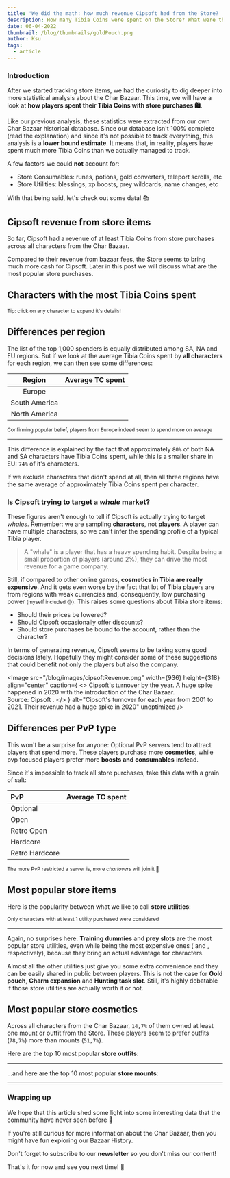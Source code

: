 ```yaml
---
title: 'We did the math: how much revenue Cipsoft had from the Store?'
description: How many Tibia Coins were spent on the Store? What were the most popular purchases? Let's have a deep dive and find out!
date: 06-04-2022
thumbnail: /blog/thumbnails/goldPouch.png
author: Ksu
tags:
  - article
---
```


### Introduction

After we started <SlugLink href="changelog-3">tracking store items</SlugLink>, we had the curiosity to dig deeper into more statistical analysis about the Char Bazaar. This time, we will have a look at **how players spent their Tibia Coins with store purchases 🛍️**.

Like our previous analysis, these statistics were extracted from our own Char Bazaar historical database. Since our database isn't 100% complete (read the <SlugLink href="about-our-data">explanation</SlugLink>) and since it's not possible to track everything, this analysis is a **lower bound estimate**. It means that, in reality, players have spent much more Tibia Coins than we actually managed to track.

A few factors we could **not** account for:

- Store Consumables: runes, potions, gold converters, teleport scrolls, etc
- Store Utilities: blessings, xp boosts, prey wildcards, name changes, etc

With that being said, let's check out some data! 📚

## Cipsoft revenue from store items

So far, Cipsoft had a revenue of at least <code><TibiaCoin value={148253335} /></code> Tibia Coins from store purchases across all characters from the Char Bazaar.

Compared to their <RouteLink href="/statistics">revenue from bazaar fees</RouteLink>, the Store seems to bring much more cash for Cipsoft. Later in this post we will discuss what are the most popular store purchases.

## Characters with the most Tibia Coins spent

<TopSpenders
  characterLabel="Character"
  spentLabel="Spent"
  soldForLabel="Sold for"
/>
<small align="center">
  Tip: click on any character to expand it's details!
</small>

## Differences per region

The list of the top 1,000 spenders is equally distributed among SA, NA and EU regions. But if we look at the average Tibia Coins spent by **all characters** for each region, we can then see some differences:

|    Region     |     Average TC spent      |
| :-----------: | :-----------------------: |
|    Europe     | <TibiaCoin value={591} /> |
| South America | <TibiaCoin value={464} /> |
| North America | <TibiaCoin value={438} /> |

<small align="center">
  Confirming popular belief, players from Europe indeed seem to spend more on
  average
</small>

---

This difference is explained by the fact that approximately `80%` of both NA and SA characters have <code><TibiaCoin value={0} /></code> Tibia Coins spent, while this is a smaller share in EU: `74%` of it's characters.

If we exclude characters that didn't spend at all, then all three regions have the same average of approximately <code><TibiaCoin value={2300} /></code> Tibia Coins spent per character.

### Is Cipsoft trying to target a <em>whale</em> market?

These figures aren't enough to tell if Cipsoft is actually trying to target _whales_. Remember: we are sampling **characters**, not **players**. A player can have multiple characters, so we can't infer the spending profile of a typical Tibia player.

> A "whale" is a player that has a heavy spending habit. Despite being a small proportion of players (around 2%), they can drive the most revenue for a game company.

Still, if compared to other online games, **cosmetics in Tibia are really expensive**. And it gets even worse by the fact that lot of Tibia players are from regions with weak currencies and, consequently, low purchasing power <small>(myself included 😔)</small>. This raises some questions about Tibia store items:

- Should their prices be lowered?
- Should Cipsoft occasionally offer discounts?
- Should store purchases be bound to the account, rather than the character?

In terms of generating revenue, Cipsoft seems to be taking some good decisions lately. Hopefully they might consider some of these suggestions that could benefit not only the players but also the company.

<Image
  src="/blog/images/cipsoftRevenue.png"
  width={936}
  height={318}
  align="center"
  caption={
    <>
      Cipsoft's turnover by the year. A huge spike happened in 2020 with the
      introduction of the Char Bazaar. <br />
      Source: <ExternalLink href="https://www.cipsoft.com/en/company">
        Cipsoft
      </ExternalLink>.
    </>
  }
  alt="Cipsoft's turnover for each year from 2001 to 2021. Their revenue had a huge spike in 2020"
  unoptimized
/>

## Differences per PvP type

This won't be a surprise for anyone: Optional PvP servers tend to attract players that spend more. These players purchase more **cosmetics**, while pvp focused players prefer more **boosts and consumables** instead.

Since it's impossible to track all store purchases, take this data with a grain of salt:

| PvP            |     Average TC spent      |
| :------------- | :-----------------------: |
| Optional       | <TibiaCoin value={715} /> |
| Open           | <TibiaCoin value={414} /> |
| Retro Open     | <TibiaCoin value={338} /> |
| Hardcore       | <TibiaCoin value={344} /> |
| Retro Hardcore | <TibiaCoin value={254} /> |

<small align="center">
  The more PvP restricted a server is, more <em>charlovers</em> will join it 💅
</small>

## Most popular store items

Here is the popularity between what we like to call **store utilities**:

<StoreItemDistribution />

<small align="center">
  Only characters with at least 1 utility purchased were considered
</small>

---

Again, no surprises here. **Training dummies** and **prey slots** are the most popular store utilities, even while being the most expensive ones (<code><TibiaCoin value={900} /></code> and <code><TibiaCoin value={750} /></code>, respectively), because they bring an actual advantage for characters.

Almost all the other utilities just give you some extra convenience and they can be easily shared in public between players. This is not the case for **Gold pouch**, **Charm expansion** and **Hunting task slot**. Still, it's highly debatable if those store utilities are actually worth it or not.

## Most popular store cosmetics

Across all characters from the Char Bazaar, `14,7%` of them owned at least one mount or outfit from the Store. These players seem to prefer outfits (`78,7%`) more than mounts (`51,7%`).

Here are the top 10 most popular **store outfits**:

<TopCosmetics />

---

...and here are the top 10 most popular **store mounts**:

<TopCosmetics mounts />

---

### Wrapping up

We hope that this article shed some light into some interesting data that the community have never seen before 🔭

If you're still curious for more information about the Char Bazaar, then you might have fun exploring our <RouteLink href="/?history=true&descending=true">Bazaar History</RouteLink>.

Don't forget to subscribe to our **newsletter** so you don't miss our content!

That's it for now and see you next time! 👋
